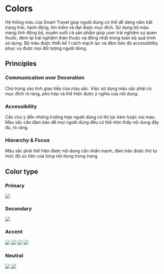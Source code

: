 
<Meta title="Foundations/Colors" />

# Colors

Hệ thống màu của Smart Travel giúp người dùng có thể dễ dàng nắm bắt trạng thái, hành động, tìm kiếm và đạt được mục đích. Sử dụng bộ màu mang tính đồng bộ, xuyên suốt cả sản phẩm giúp user trải nghiệm sự quen thuốc, đem lại trải nghiệm thân thuộc và đồng nhất trong toàn bộ quá trình sử dụng. Bộ màu được thiết kế 1 cách mạch lạc và đảm bảo đủ accessibility phục vụ được mọi đối tượng người dùng.

## Principles

### Communication over Decoration

Chú trọng vào tính giao tiếp của màu sắc. Việc sử dụng màu sắc phải có mục đích rõ ràng, phù hợp và thể hiện được ý nghĩa của nội dung.

### Accessibility

Cần chú ý đến những trường hợp người dùng có thị lực kém hoặc mù màu. Màu sắc cần đảm bảo để mọi người dùng đều có thể nhìn thấy nội dung đầy đủ, rõ ràng.

### Hierarchy & Focus

Màu sắc phải thể hiện được nội dung cần nhấn mạnh, đảm bảo được thứ tự mức độ ưu tiên của từng nội dung trong trang.

## Color type

### Primary

<img src="/src/assets/media/image1.png" />

### Secondary

<img src="/src/assets/media/image2.png" />

### Accent

<img src="/src/assets/media/image3.png" />
<img src="/src/assets/media/image4.png" />
<img src="/src/assets/media/image5.png" />
<img src="/src/assets/media/image6.png" />

### Neutral

<img src="/src/assets/media/image7.png" />
<img src="/src/assets/media/image8.png" />
